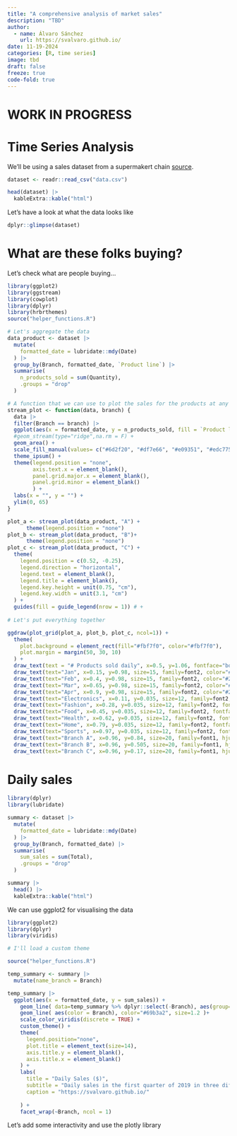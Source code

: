 ```yaml
---
title: "A comprehensive analysis of market sales"
description: "TBD"
author:
  - name: Álvaro Sánchez
    url: https://svalvaro.github.io/
date: 11-19-2024
categories: [R, time series]
image: tbd
draft: false 
freeze: true
code-fold: true
---
```

# WORK IN PROGRESS

# Time Series Analysis
We'll be using a sales dataset from a supermakert chain [source](https://www.kaggle.com/datasets/aungpyaeap/supermarket-sales?resource=download).

```r
dataset <- readr::read_csv("data.csv")
```

```r
head(dataset) |> 
  kableExtra::kable("html") 
```

Let's have a look at what the data looks like
```r
dplyr::glimpse(dataset)
```

# What are these folks buying?
Let's check what are people buying...


```r
library(ggplot2)
library(ggstream)
library(cowplot)
library(dplyr)
library(hrbrthemes)
source("helper_functions.R")

# Let's aggregate the data
data_product <- dataset |> 
  mutate(
    formatted_date = lubridate::mdy(Date)
  ) |> 
  group_by(Branch, formatted_date, `Product line`) |>
  summarise(
    n_products_sold = sum(Quantity),
    .groups = "drop"
  )

# A function that we can use to plot the sales for the products at any branch
stream_plot <- function(data, branch) {
  data |> 
  filter(Branch == branch) |> 
  ggplot(aes(x = formatted_date, y = n_products_sold, fill = `Product line`)) +
  #geom_stream(type="ridge",na.rm = F) +
  geom_area() +
  scale_fill_manual(values= c("#6d2f20", "#df7e66", "#e09351", "#edc775", "#94b594", "#224b5e")) +
  theme_ipsum() +
  theme(legend.position = "none",
        axis.text.x = element_blank(),
        panel.grid.major.x = element_blank(),
        panel.grid.minor = element_blank()
        ) +
  labs(x = "", y = "") +
  ylim(0, 65)
}

plot_a <- stream_plot(data_product, "A") + 
      theme(legend.position = "none")
plot_b <- stream_plot(data_product, "B")+ 
      theme(legend.position = "none")
plot_c <- stream_plot(data_product, "C") +
  theme(
    legend.position = c(0.52, -0.25),
    legend.direction = "horizontal",
    legend.text = element_blank(),
    legend.title = element_blank(),
    legend.key.height = unit(0.75, "cm"),
    legend.key.width = unit(3.1, "cm")
  ) +
  guides(fill = guide_legend(nrow = 1)) # +
  
# Let's put everything together

ggdraw(plot_grid(plot_a, plot_b, plot_c, ncol=1)) +
  theme(
    plot.background = element_rect(fill="#fbf7f0", color="#fbf7f0"),
    plot.margin = margin(50, 30, 10)
  ) +
  draw_text(text = "# Products sold daily", x=0.5, y=1.06, fontface="bold", size= 30, family=font1, color="#224b5e") +
  draw_text(text="Jan", x=0.15, y=0.98, size=15, family=font2, color="#224b5e") +
  draw_text(text="Feb", x=0.4, y=0.98, size=15, family=font2, color="#224b5e") +
  draw_text(text="Mar", x=0.65, y=0.98, size=15, family=font2, color="#224b5e") +
  draw_text(text="Apr", x=0.9, y=0.98, size=15, family=font2, color="#224b5e") +
  draw_text(text="Electronics", x=0.11, y=0.035, size=12, family=font2, fontface="bold", color="#fbf7f0") +
  draw_text(text="Fashion", x=0.28, y=0.035, size=12, family=font2, fontface="bold", color="#fbf7f0") +
  draw_text(text="Food", x=0.45, y=0.035, size=12, family=font2, fontface="bold", color="#fbf7f0") +
  draw_text(text="Health", x=0.62, y=0.035, size=12, family=font2, fontface="bold", color="#fbf7f0") +
  draw_text(text="Home", x=0.79, y=0.035, size=12, family=font2, fontface="bold", color="#fbf7f0") +
  draw_text(text="Sports", x=0.97, y=0.035, size=12, family=font2, fontface="bold", color="#fbf7f0") +
  draw_text(text="Branch A", x=0.96, y=0.84, size=20, family=font1, hjust=0, color="#224b5e") +
  draw_text(text="Branch B", x=0.96, y=0.505, size=20, family=font1, hjust=0, color="#224b5e") +
  draw_text(text="Branch C", x=0.96, y=0.17, size=20, family=font1, hjust=0, color="#224b5e") 

```
# Daily sales
```r
library(dplyr)
library(lubridate)

summary <- dataset |> 
  mutate(
    formatted_date = lubridate::mdy(Date)
  ) |> 
  group_by(Branch, formatted_date) |>
  summarise(
    sum_sales = sum(Total),
    .groups = "drop"
  )

summary |> 
  head() |> 
  kableExtra::kable("html") 
```



We can use ggplot2 for visualising the data

```r
library(ggplot2)
library(dplyr)
library(viridis)

# I'll load a custom theme

source("helper_functions.R")

temp_summary <- summary |> 
  mutate(name_branch = Branch)

temp_summary |> 
  ggplot(aes(x = formatted_date, y = sum_sales)) +
    geom_line( data=temp_summary %>% dplyr::select(-Branch), aes(group=name_branch), color="grey", size=0.5, alpha=0.5) +
    geom_line( aes(color = Branch), color="#69b3a2", size=1.2 )+
    scale_color_viridis(discrete = TRUE) +
    custom_theme() +
    theme(
      legend.position="none",
      plot.title = element_text(size=14),
      axis.title.y = element_blank(),
      axis.title.x = element_blank()
    ) +
    labs(
      title = "Daily Sales ($)",
      subtitle = "Daily sales in the first quarter of 2019 in three different branches",
      caption = "https://svalvaro.github.io/"
      
    ) + 
    facet_wrap(~Branch, ncol = 1)
```



Let's add some interactivity and use the plotly library 